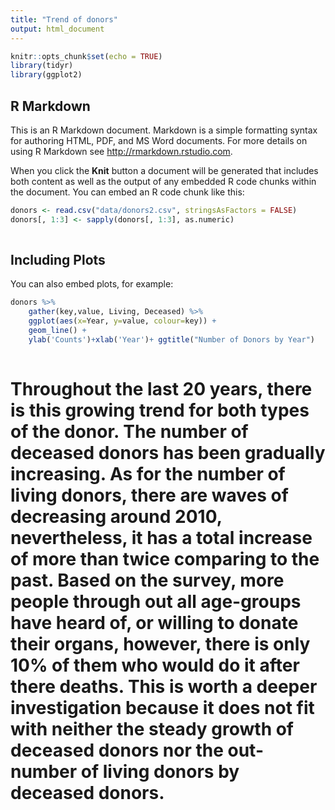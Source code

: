 ```yaml
---
title: "Trend of donors"
output: html_document
---
```


```r
knitr::opts_chunk$set(echo = TRUE)
library(tidyr)
library(ggplot2)
```

## R Markdown

This is an R Markdown document. Markdown is a simple formatting syntax for authoring HTML, PDF, and MS Word documents. For more details on using R Markdown see <http://rmarkdown.rstudio.com>.

When you click the **Knit** button a document will be generated that includes both content as well as the output of any embedded R code chunks within the document. You can embed an R code chunk like this:

```r
donors <- read.csv("data/donors2.csv", stringsAsFactors = FALSE)
donors[, 1:3] <- sapply(donors[, 1:3], as.numeric)
  
```

## Including Plots

You can also embed plots, for example:

```r
donors %>%
    gather(key,value, Living, Deceased) %>%
    ggplot(aes(x=Year, y=value, colour=key)) +
    geom_line() +
    ylab('Counts')+xlab('Year')+ ggtitle("Number of Donors by Year") 
    
```

# Throughout the last 20 years, there is this growing trend for both types of the donor. The number of deceased donors has been gradually increasing. As for the number of living donors, there are waves of decreasing around 2010, nevertheless, it has a total increase of more than twice comparing to the past. Based on the survey, more people through out all age-groups have heard of, or willing to donate their organs, however, there is only 10% of them who would do it after there deaths. This is worth a deeper investigation because it does not fit with neither the steady growth of deceased donors nor the out-number of living donors by deceased donors. 